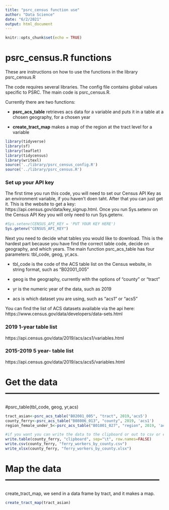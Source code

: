 ```yaml
---
title: "psrc_census function use"
author: "Data Science"
date: "6/2/2021"
output: html_document
---
```


```r
knitr::opts_chunk$set(echo = TRUE)
```

# psrc_census.R functions

These are instructions on how to use the functions in the library psrc_census.R

The code requires several libraries. The config file contains global values specific to PSRC. The main code is psrc_census.R.

Currently there are two functions:

* **psrc_acs_table** retrieves acs data for a variable and puts it in a table at a chosen geography, for a chosen year

* **create_tract_map** makes a map of the region at the tract level for a variable

```r
library(tidyverse)
library(sf)
library(leaflet)
library(tidycensus)
library(writexl)
source('../library/psrc_census_config.R')
source('../library/psrc_census.R')
```

### Set up your API key

The first time you run this code, you will need to set our Census API Key as an environment variable, if you haven't doen taht. After that you can just get it.
This is the website to get a key: https://api.census.gov/data/key_signup.html. Once you run Sys.setenv on the Census API Key you will only need to run Sys.getenv.


```r
#Sys.setenv(CENSUS_API_KEY = 'PUT YOUR KEY HERE')
Sys.getenv("CENSUS_API_KEY")
```

Next you need to decide what tables you would like to download. This is the hardest part because you have find the correct table code, decide on geography, and which years.
The main function psrc_acs_table has four parameters: tbl_code, geog, yr,acs.

* tbl_code is the code of the ACS table list on the Census website, in string format, such as "B02001_005"

* geog is the geography, currently with the options of "county" or "tract"

* yr is the numeric year of the data, such as 2019

* acs is which dataset you are using, such as "acs1" or "acs5"

You can find the list of ACS datasets available via the api here: https://www.census.gov/data/developers/data-sets.html

### 2019 1-year table list
https://api.census.gov/data/2019/acs/acs1/variables.html

### 2015-2019 5 year- table list
https://api.census.gov/data/2019/acs/acs5/variables.html

# Get the data  -----------------------------------------------------
#psrc_table(tbl_code, geog, yr,acs)

```r
tract_asian<-psrc_acs_table("B02001_005", "tract", 2019,'acs5')
county_ferry<-psrc_acs_table("B08006_013", "county", 2019, 'acs1')
region_female_under_5<-psrc_acs_table("B01001_027", "region", 2019, 'acs1')

#if you want you can write the data to the clipboard or out to csv or excel
write.table(county_ferry, "clipboard", sep="\t", row.names=FALSE)
write.csv(county_ferry, "ferry_workers_by_county.csv")
write_xlsx(county_ferry, "ferry_workers_by_county.xlsx")

```
# Map the data  -----------------------------------------------------
create_tract_map, we send in a data frame by tract, and it makes a map.

```r
create_tract_map(tract_asian)
```

